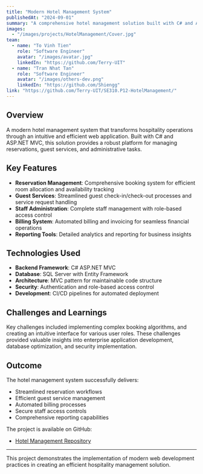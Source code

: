 ```yaml
---
title: "Modern Hotel Management System"
publishedAt: "2024-09-01"
summary: "A comprehensive hotel management solution built with C# and ASP.NET MVC, streamlining operations and enhancing guest experiences through efficient workflows."
images:
  - "/images/projects/HotelManagement/Cover.jpg"
team:
  - name: "To Vinh Tien"
    role: "Software Engineer"
    avatar: "/images/avatar.jpg"
    linkedIn: "https://github.com/Terry-UIT"
  - name: "Tran Nhat Tan"
    role: "Software Engineer"
    avatar: "/images/others-dev.png"
    linkedIn: "https://github.com/Shiengg"
link: "https://github.com/Terry-UIT/SE310.P12-HotelManagement/"
---
```


## Overview

A modern hotel management system that transforms hospitality operations through an intuitive and efficient web application. Built with C# and ASP.NET MVC, this solution provides a robust platform for managing reservations, guest services, and administrative tasks.

## Key Features

- **Reservation Management**: Comprehensive booking system for efficient room allocation and availability tracking
- **Guest Services**: Streamlined guest check-in/check-out processes and service request handling
- **Staff Administration**: Complete staff management with role-based access control
- **Billing System**: Automated billing and invoicing for seamless financial operations
- **Reporting Tools**: Detailed analytics and reporting for business insights

## Technologies Used

- **Backend Framework**: C# ASP.NET MVC
- **Database**: SQL Server with Entity Framework
- **Architecture**: MVC pattern for maintainable code structure
- **Security**: Authentication and role-based access control
- **Development**: CI/CD pipelines for automated deployment

## Challenges and Learnings

Key challenges included implementing complex booking algorithms, and creating an intuitive interface for various user roles. These challenges provided valuable insights into enterprise application development, database optimization, and security implementation.

## Outcome

The hotel management system successfully delivers:

- Streamlined reservation workflows
- Efficient guest service management
- Automated billing processes
- Secure staff access controls
- Comprehensive reporting capabilities

The project is available on GitHub:
- [Hotel Management Repository](https://github.com/Terry-UIT/SE310.P12-HotelManagement/)

---

This project demonstrates the implementation of modern web development practices in creating an efficient hospitality management solution.